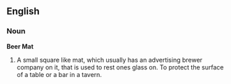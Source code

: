 ==English==

===Noun===
'''Beer Mat'''

#A small square like mat, which usually has an advertising brewer company on it, that is used to rest ones glass on. To protect the surface of a table or a bar in a tavern.